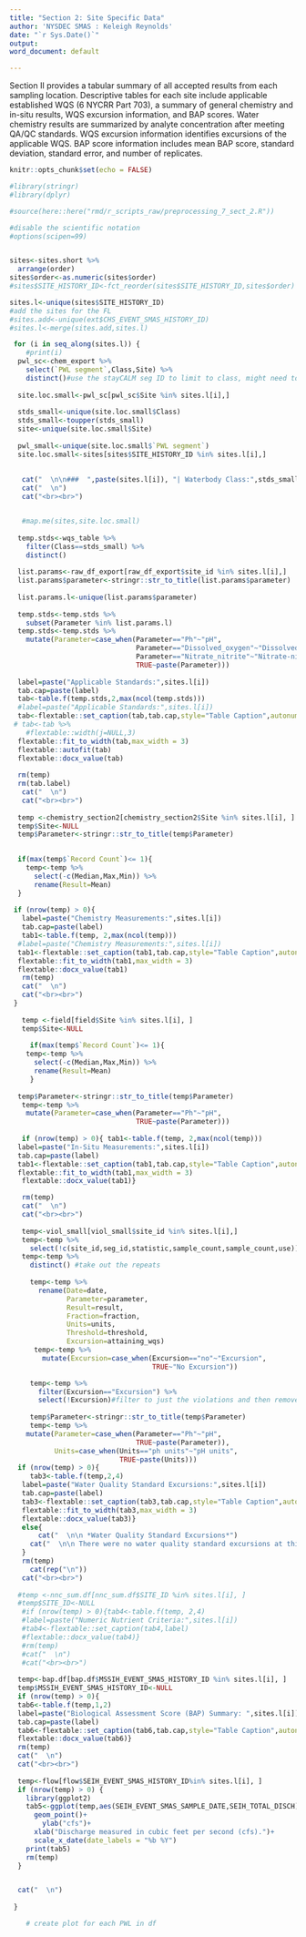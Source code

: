 ```yaml
---
title: "Section 2: Site Specific Data"
author: 'NYSDEC SMAS : Keleigh Reynolds'
date: "`r Sys.Date()`"
output: 
word_document: default

---
```

Section II provides a tabular summary of all accepted results from each sampling location. Descriptive tables for each site include applicable established WQS (6 NYCRR Part 703), a summary of general chemistry and in-situ results, WQS excursion information, and BAP scores. Water chemistry results are summarized by analyte concentration after meeting QA/QC standards. WQS excursion information identifies excursions of the applicable WQS. BAP score information includes mean BAP score, standard deviation, standard error, and number of replicates. 

```r
knitr::opts_chunk$set(echo = FALSE)

#library(stringr)
#library(dplyr)

#source(here::here("rmd/r_scripts_raw/preprocessing_7_sect_2.R"))

#disable the scientific notation 
#options(scipen=99)



```

```r

sites<-sites.short %>% 
  arrange(order)
sites$order<-as.numeric(sites$order)
#sites$SITE_HISTORY_ID<-fct_reorder(sites$SITE_HISTORY_ID,sites$order)

sites.l<-unique(sites$SITE_HISTORY_ID)
#add the sites for the FL
#sites.add<-unique(ext$CHS_EVENT_SMAS_HISTORY_ID)
#sites.l<-merge(sites.add,sites.l)

 for (i in seq_along(sites.l)) { 
    #print(i)
  pwl_sc<-chem_export %>%
    select(`PWL segment`,Class,Site) %>% 
    distinct()#use the stayCALM seg ID to limit to class, might need to update, this is only looking at those that went through stayCALM
  
  site.loc.small<-pwl_sc[pwl_sc$Site %in% sites.l[i],]
   
  stds_small<-unique(site.loc.small$Class)
  stds_small<-toupper(stds_small)
  site<-unique(site.loc.small$Site)
  
  pwl_small<-unique(site.loc.small$`PWL segment`)
  site.loc.small<-sites[sites$SITE_HISTORY_ID %in% sites.l[i],]
   
   
   cat("  \n\n###  ",paste(sites.l[i]), "| Waterbody Class:",stds_small,"| WI/PWL ID:",pwl_small)
   cat("  \n")
   cat("<br><br>")


   #map.me(sites,site.loc.small)
   
  temp.stds<-wqs_table %>% 
    filter(Class==stds_small) %>% 
    distinct()
  
  list.params<-raw_df_export[raw_df_export$site_id %in% sites.l[i],]
  list.params$parameter<-stringr::str_to_title(list.params$parameter)
  
  list.params.l<-unique(list.params$parameter)
  
  temp.stds<-temp.stds %>% 
    subset(Parameter %in% list.params.l)
  temp.stds<-temp.stds %>% 
    mutate(Parameter=case_when(Parameter=="Ph"~"pH",
                               Parameter=="Dissolved_oxygen"~"Dissolved Oxygen",
                               Parameter=="Nitrate_nitrite"~"Nitrate-nitrite",
                               TRUE~paste(Parameter)))
  
  label=paste("Applicable Standards:",sites.l[i])
  tab.cap=paste(label)
  tab<-table.f(temp.stds,2,max(ncol(temp.stds)))
  #label=paste("Applicable Standards:",sites.l[i])
  tab<-flextable::set_caption(tab,tab.cap,style="Table Caption",autonum = run_autonum(seq_id = "tab"))
 # tab<-tab %>% 
    #flextable::width(j=NULL,3)
  flextable::fit_to_width(tab,max_width = 3) 
  flextable::autofit(tab)
  flextable::docx_value(tab)
  
  rm(temp)
  rm(tab.label)
   cat("  \n")
   cat("<br><br>")
  
  temp <-chemistry_section2[chemistry_section2$Site %in% sites.l[i], ]
  temp$Site<-NULL
  temp$Parameter<-stringr::str_to_title(temp$Parameter)

  
  if(max(temp$`Record Count`)<= 1){
    temp<-temp %>% 
      select(-c(Median,Max,Min)) %>% 
      rename(Result=Mean)
  }
  
 if (nrow(temp) > 0){ 
   label=paste("Chemistry Measurements:",sites.l[i])
   tab.cap=paste(label)
   tab1<-table.f(temp, 2,max(ncol(temp)))
  #label=paste("Chemistry Measurements:",sites.l[i])
  tab1<-flextable::set_caption(tab1,tab.cap,style="Table Caption",autonum = run_autonum(seq_id = "tab"))
  flextable::fit_to_width(tab1,max_width = 3) 
  flextable::docx_value(tab1)
   rm(temp)
   cat("  \n")
   cat("<br><br>")
 }
   
   temp <-field[field$Site %in% sites.l[i], ]
   temp$Site<-NULL
   
     if(max(temp$`Record Count`)<= 1){
    temp<-temp %>% 
      select(-c(Median,Max,Min)) %>% 
      rename(Result=Mean)
     }
   
  temp$Parameter<-stringr::str_to_title(temp$Parameter)
   temp<-temp %>% 
    mutate(Parameter=case_when(Parameter=="Ph"~"pH",
                               TRUE~paste(Parameter)))
  
   if (nrow(temp) > 0){ tab1<-table.f(temp, 2,max(ncol(temp)))
  label=paste("In-Situ Measurements:",sites.l[i])
  tab.cap=paste(label)
  tab1<-flextable::set_caption(tab1,tab.cap,style="Table Caption",autonum = run_autonum(seq_id = "tab"))
  flextable::fit_to_width(tab1,max_width = 3) 
   flextable::docx_value(tab1)}

   rm(temp)
   cat("  \n")
   cat("<br><br>")
   
   temp<-viol_small[viol_small$site_id %in% sites.l[i],]
   temp<-temp %>% 
     select(!c(site_id,seg_id,statistic,sample_count,sample_count,use))
   temp<-temp %>% 
     distinct() #take out the repeats
 
     temp<-temp %>% 
       rename(Date=date,
              Parameter=parameter,
              Result=result,
              Fraction=fraction,
              Units=units,
              Threshold=threshold,
              Excursion=attaining_wqs)
      temp<-temp %>% 
        mutate(Excursion=case_when(Excursion=="no"~"Excursion",
                                   TRUE~"No Excursion"))

     temp<-temp %>% 
       filter(Excursion=="Excursion") %>% 
       select(!Excursion)#filter to just the violations and then remove that column
     
     temp$Parameter<-stringr::str_to_title(temp$Parameter)
     temp<-temp %>% 
    mutate(Parameter=case_when(Parameter=="Ph"~"pH",
                               TRUE~paste(Parameter)),
           Units=case_when(Units=="ph units"~"pH units",
                           TRUE~paste(Units)))
  if (nrow(temp) > 0){ 
     tab3<-table.f(temp,2,4)
   label=paste("Water Quality Standard Excursions:",sites.l[i])
   tab.cap=paste(label)
   tab3<-flextable::set_caption(tab3,tab.cap,style="Table Caption",autonum = run_autonum(seq_id = "tab"))
   flextable::fit_to_width(tab3,max_width = 3) 
   flextable::docx_value(tab3)}
   else{
       cat("  \n\n *Water Quality Standard Excursions*")
     cat("  \n\n There were no water quality standard excursions at this site during the sampling period.")
   }
   rm(temp)
     cat(rep("\n"))
   cat("<br><br>")
   
  #temp <-nnc_sum.df[nnc_sum.df$SITE_ID %in% sites.l[i], ]
  #temp$SITE_ID<-NULL
   #if (nrow(temp) > 0){tab4<-table.f(temp, 2,4)
   #label=paste("Numeric Nutrient Criteria:",sites.l[i])
   #tab4<-flextable::set_caption(tab4,label)
   #flextable::docx_value(tab4)}
   #rm(temp)
   #cat("  \n")
   #cat("<br><br>")
  
  temp<-bap.df[bap.df$MSSIH_EVENT_SMAS_HISTORY_ID %in% sites.l[i], ]
  temp$MSSIH_EVENT_SMAS_HISTORY_ID<-NULL
  if (nrow(temp) > 0){
  tab6<-table.f(temp,1,2)
  label=paste("Biological Assessment Score (BAP) Summary: ",sites.l[i])
  tab.cap=paste(label)
  tab6<-flextable::set_caption(tab6,tab.cap,style="Table Caption",autonum = run_autonum(seq_id = "tab"))
  flextable::docx_value(tab6)}
  rm(temp)
  cat("  \n")
  cat("<br><br>")
  
  temp<-flow[flow$SEIH_EVENT_SMAS_HISTORY_ID%in% sites.l[i], ]
  if (nrow(temp) > 0) {
    library(ggplot2)
    tab5<-ggplot(temp,aes(SEIH_EVENT_SMAS_SAMPLE_DATE,SEIH_TOTAL_DISCH)) +
      geom_point()+
        ylab("cfs")+
      xlab("Discharge measured in cubic feet per second (cfs).")+
      scale_x_date(date_labels = "%b %Y")
    print(tab5)
    rm(temp)
  }


  cat("  \n")
  
 }

    # create plot for each PWL in df 
    
```
